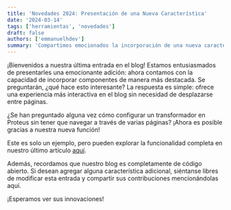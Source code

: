 ```yaml
---
title: 'Novedades 2024: Presentación de una Nueva Característica'
date: '2024-03-14'
tags: ['herramientas', 'novedades']
draft: false
authors: ['emmanuelhdev']
summary: 'Compartimos emocionados la incorporación de una nueva característica a nuestro blog que permite destacar componentes de manera más impactante.'
---
```


¡Bienvenidos a nuestra última entrada en el blog! Estamos entusiasmados de presentarles una emocionante adición: ahora contamos con la capacidad de incorporar componentes de manera más destacada. Se preguntarán, ¿qué hace esto interesante? La respuesta es simple: ofrece una experiencia más interactiva en el blog sin necesidad de desplazarse entre páginas.

¿Se han preguntado alguna vez cómo configurar un transformador en Proteus sin tener que navegar a través de varias páginas? ¡Ahora es posible gracias a nuestra nueva función!

<TransformatorCalculator />

Este es solo un ejemplo, pero pueden explorar la funcionalidad completa en nuestro último artículo [aquí](https://blog.bysmax.com/calculadora-para-transformadores-en-proteus).

Además, recordamos que nuestro blog es completamente de código abierto. Si desean agregar alguna característica adicional, siéntanse libres de modificar esta entrada y compartir sus contribuciones mencionándolas aquí.

¡Esperamos ver sus innovaciones!
